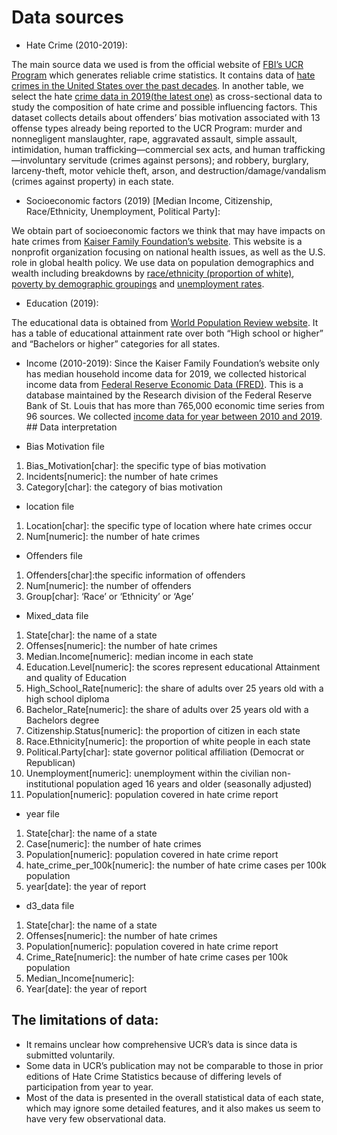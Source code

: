 # Data sources

* Hate Crime (2010-2019):

The main source data we used is from the official website of [FBI's UCR Program](https://www.fbi.gov/services/cjis/ucr/) which generates reliable crime statistics. It contains data of [hate crimes in the United States over the past decades](https://ucr.fbi.gov/hate-crime). In another table, we select the hate [crime data in 2019(the latest one)](https://ucr.fbi.gov/hate-crime/2019) as cross-sectional data to study the composition of hate crime and possible influencing factors. This dataset collects details about offenders’ bias motivation associated with 13 offense types already being reported to the UCR Program: murder and nonnegligent manslaughter, rape, aggravated assault, simple assault, intimidation, human trafficking—commercial sex acts, and human trafficking—involuntary servitude (crimes against persons); and robbery, burglary, larceny-theft, motor vehicle theft, arson, and destruction/damage/vandalism (crimes against property) in each state. 
 


* Socioeconomic factors (2019) [Median Income, Citizenship, Race/Ethnicity, Unemployment, Political Party]:

We obtain part of socioeconomic factors we think that may have impacts on hate crimes from [Kaiser Family Foundation's website](https://www.kff.org/). This website is a nonprofit organization focusing on national health issues, as well as the U.S. role in global health policy. We use data on population demographics and wealth including breakdowns by [race/ethnicity (proportion of white)](https://www.kff.org/other/state-indicator/distribution-by-raceethnicity/?currentTimeframe=0&sortModel=%7B%22colId%22:%22Location%22,%22sort%22:%22asc%22%7D), [poverty by demographic groupings](https://www.kff.org/other/state-indicator/poverty-rate-by-raceethnicity/?currentTimeframe=0&sortModel=%7B%22colId%22:%22Location%22,%22sort%22:%22asc%22%7D) and [unemployment rates](https://www.kff.org/other/state-indicator/unemployment-rate/?currentTimeframe=0&sortModel=%7B%22colId%22:%22Location%22,%22sort%22:%22asc%22%7D).
 

* Education (2019):

The educational data is obtained from [World Population Review website](https://worldpopulationreview.com/state-rankings/educational-attainment-by-state). It has a table of educational attainment rate over both "High school or higher" and "Bachelors or higher" categories for all states.
 
 
* Income (2010-2019): 
Since the Kaiser Family Foundation's website only has median household income data for 2019, we collected historical income data from [Federal Reserve Economic Data (FRED)](https://fred.stlouisfed.org/). This is a database maintained by the Research division of the Federal Reserve Bank of St. Louis that has more than 765,000 economic time series from 96 sources. We collected [income data for year between 2010 and 2019](https://fred.stlouisfed.org/release/tables?rid=249&eid=259515&od=2010-01-01#).
## Data interpretation

* Bias Motivation file

1) Bias_Motivation[char]: the specific type of bias motivation
2) Incidents[numeric]: the number of hate crimes
3) Category[char]: the category of bias motivation



* location file

1) Location[char]: the specific type of location where hate crimes occur
2) Num[numeric]: the number of hate crimes


* Offenders file

1) Offenders[char]:the specific information of offenders
2) Num[numeric]: the number of offenders
3) Group[char]: 'Race' or 'Ethnicity' or 'Age'


* Mixed_data file

1) State[char]: the name of a state
2) Offenses[numeric]: the number of hate crimes
3) Median.Income[numeric]: median income in each state
4) Education.Level[numeric]: the scores represent educational Attainment and quality of Education
5) High_School_Rate[numeric]: the share of adults over 25 years old with a high school diploma
6) Bachelor_Rate[numeric]: the share of adults over 25 years old with a Bachelors degree
7) Citizenship.Status[numeric]: the proportion of citizen in each state
8) Race.Ethnicity[numeric]: the proportion of white people in each state
9) Political.Party[char]: state governor political affiliation (Democrat or Republican)
10) Unemployment[numeric]: unemployment within the civilian non-institutional population aged 16 years and older (seasonally adjusted)
11) Population[numeric]: population covered in hate crime report


* year file

1) State[char]: the name of a state
2) Case[numeric]: the number of hate crimes
3) Population[numeric]: population covered in hate crime report
4) hate_crime_per_100k[numeric]: the number of hate crime cases per 100k population
5) year[date]: the year of report


* d3_data file

1) State[char]: the name of a state
2) Offenses[numeric]: the number of hate crimes
3) Population[numeric]: population covered in hate crime report
4) Crime_Rate[numeric]: the number of hate crime cases per 100k population
5) Median_Income[numeric]: 
6) Year[date]: the year of report



## The limitations of data:
- It remains unclear how comprehensive UCR's data is since data is submitted voluntarily.
- Some data in UCR's publication may not be comparable to those in prior editions of Hate Crime Statistics because of differing levels of participation from year to year.
- Most of the data is presented in the overall statistical data of each state, which may ignore some detailed features, and it also makes us seem to have very few observational data.


